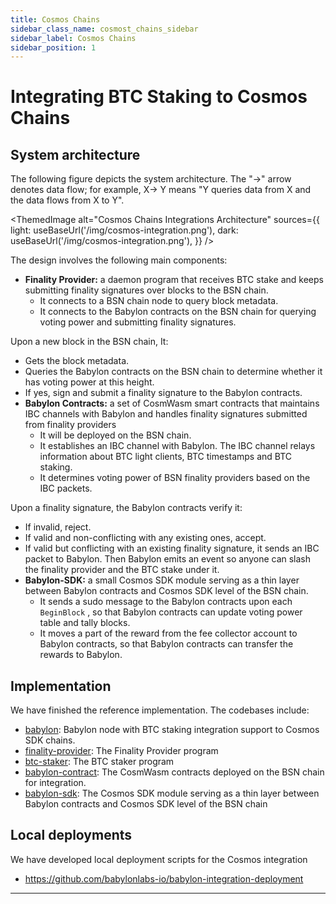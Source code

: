 ```yaml
---
title: Cosmos Chains
sidebar_class_name: cosmost_chains_sidebar
sidebar_label: Cosmos Chains
sidebar_position: 1
---
```



# Integrating BTC Staking to Cosmos Chains

## System architecture

The following figure depicts the system architecture. The "→" arrow denotes data flow;
for example, X→ Y means "Y queries data from X and the data flows from X to Y".

<ThemedImage
  alt="Cosmos Chains Integrations Architecture"
  sources={{
    light: useBaseUrl('/img/cosmos-integration.png'),
    dark: useBaseUrl('/img/cosmos-integration.png'),
  }}
/>

The design involves the following main components:

- **Finality Provider:** a daemon program that receives BTC stake and keeps submitting
finality signatures over blocks to the BSN chain.
  - It connects to a BSN chain node to query block metadata.
  - It connects to the Babylon contracts on the BSN chain for querying voting
power and submitting finality signatures.

Upon a new block in the BSN chain, It:

  - Gets the block metadata.
  - Queries the Babylon contracts on the BSN chain to determine whether it has
voting power at this height.
  - If yes, sign and submit a finality signature to the Babylon contracts.
- **Babylon Contracts:** a set of CosmWasm smart contracts that maintains IBC channels
with Babylon and handles finality signatures submitted from finality providers
  - It will be deployed on the BSN chain.
  - It establishes an IBC channel with Babylon. The IBC channel relays information
about BTC light clients, BTC timestamps and BTC staking.
  - It determines voting power of BSN finality providers based on the IBC packets.

Upon a finality signature, the Babylon contracts verify it:

  - If invalid, reject.
  - If valid and non-conflicting with any existing ones, accept.
  - If valid but conflicting with an existing finality signature, it sends an IBC
packet to Babylon. Then Babylon emits an event so anyone can slash the finality
provider and the BTC stake under it.
- **Babylon-SDK:** a small Cosmos SDK module serving as a thin layer between Babylon
contracts and Cosmos SDK level of the BSN chain.
  - It sends a sudo message to the Babylon contracts upon each `BeginBlock` , so that
Babylon contracts can update voting power table and tally blocks.
  - It moves a part of the reward from the fee collector account to Babylon contracts,
so that Babylon contracts can transfer the rewards to Babylon.

## Implementation

We have finished the reference implementation. The codebases include:

- [babylon](https://github.com/babylonlabs-io/babylon/):
Babylon node with BTC staking integration support to Cosmos SDK chains.
- [finality-provider](https://github.com/babylonlabs-io/finality-provider/tree/base/consumer-chain-support):
The Finality Provider program
- [btc-staker](https://github.com/babylonlabs-io/btc-staker/tree/base/consumer-chain-support):
The BTC staker program
- [babylon-contract](https://github.com/babylonlabs-io/babylon-contract): The CosmWasm
contracts deployed on the BSN chain for integration.
- [babylon-sdk](https://github.com/babylonlabs-io/babylon-sdk): The Cosmos SDK module
serving as a thin layer between Babylon contracts and Cosmos SDK level of the BSN
chain

## Local deployments

We have developed local deployment scripts for the Cosmos integration

- https://github.com/babylonlabs-io/babylon-integration-deployment

---

